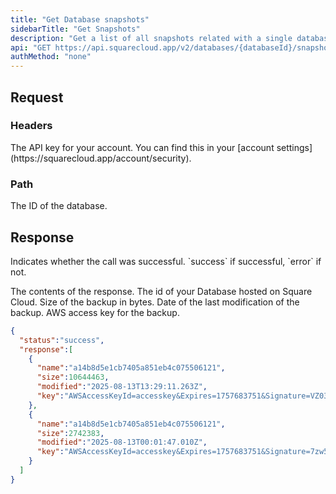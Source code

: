 ```yaml
---
title: "Get Database snapshots"
sidebarTitle: "Get Snapshots"
description: "Get a list of all snapshots related with a single database"
api: "GET https://api.squarecloud.app/v2/databases/{databaseId}/snapshots"
authMethod: "none"
---
```


## Request

### Headers

<ParamField header="Authorization" type="string" placeholder="API KEY" required>
  The API key for your account. You can find this in your [account settings](https://squarecloud.app/account/security).
</ParamField>

### Path

<ParamField path="databaseId" type="string" placeholder="Database ID" required>
  The ID of the database.
</ParamField>

## Response

<ResponseField name="status" type="string">
  Indicates whether the call was successful. `success` if successful, `error` if not.
</ResponseField>
<ResponseField name="response" type="array">

The contents of the response.
<Expandable title="Toggle object">
<ResponseField name="name" type="string">
  The id of your Database hosted on Square Cloud.
</ResponseField>
<ResponseField name="size" type="number">
  Size of the backup in bytes.
</ResponseField>
<ResponseField name="modified" type="string">
  Date of the last modification of the backup.
</ResponseField>
<ResponseField name="key" type="string">
  AWS access key for the backup.
</ResponseField>
</Expandable>
</ResponseField>
<ResponseExample>
```json
{
  "status":"success",
  "response":[
    {
      "name":"a14b8d5e1cb7405a851eb4c075506121",
      "size":10644463,
      "modified":"2025-08-13T13:29:11.263Z",
      "key":"AWSAccessKeyId=accesskey&Expires=1757683751&Signature=VZ03MSxcNw3%2FtPezXv0IhTs0jq4%3D&versionId=45ec0b49-9af6-445e-a55c-abd7ec5278b2"
    },
    {
      "name":"a14b8d5e1cb7405a851eb4c075506121",
      "size":2742383,
      "modified":"2025-08-13T00:01:47.010Z",
      "key":"AWSAccessKeyId=accesskey&Expires=1757683751&Signature=7zw5apjyaOd1xPZl3gRgp8Y4yEs%3D&versionId=f65e1378-8717-45c5-8aec-bb233eedb5ce"
    }
  ]
}
```
</ResponseExample>